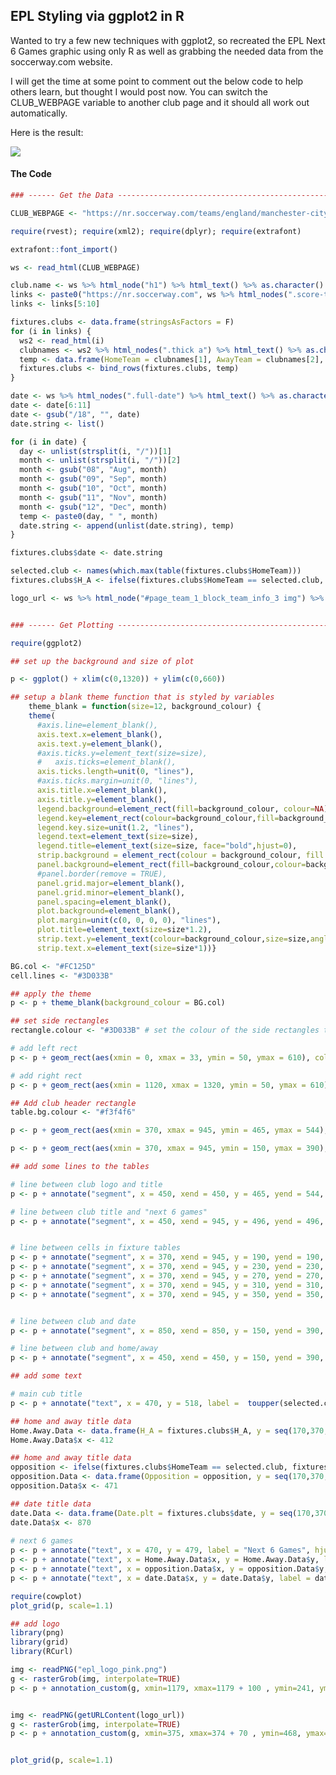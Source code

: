 ## EPL Styling via ggplot2 in R  

Wanted to try a few new techniques with ggplot2, so recreated the EPL Next 6 Games graphic using only R as well as grabbing the needed data from the soccerway.com website. 

I will get the time at some point to comment out the below code to help others learn, but thought I would post now. You can switch the CLUB_WEBPAGE variable to another club page and it should all work out automatically. 

Here is the result:

![](https://github.com/FCrSTATS/Visualisations/blob/master/Images/Rplot08.jpeg)

#### The Code 

```r
### ------ Get the Data ----------------------------------------------------------||

CLUB_WEBPAGE <- "https://nr.soccerway.com/teams/england/manchester-city-football-club/676/"

require(rvest); require(xml2); require(dplyr); require(extrafont)

extrafont::font_import()

ws <- read_html(CLUB_WEBPAGE)

club.name <- ws %>% html_node("h1") %>% html_text() %>% as.character()
links <- paste0("https://nr.soccerway.com", ws %>% html_nodes(".score-time a") %>% html_attr("href") %>% as.character())
links <- links[5:10]

fixtures.clubs <- data.frame(stringsAsFactors = F)
for (i in links) {
  ws2 <- read_html(i)
  clubnames <- ws2 %>% html_nodes(".thick a") %>% html_text() %>% as.character()
  temp <- data.frame(HomeTeam = clubnames[1], AwayTeam = clubnames[2], stringsAsFactors = F)
  fixtures.clubs <- bind_rows(fixtures.clubs, temp)
}

date <- ws %>% html_nodes(".full-date") %>% html_text() %>% as.character()
date <- date[6:11]
date <- gsub("/18", "", date)
date.string <- list()

for (i in date) {
  day <- unlist(strsplit(i, "/"))[1]
  month <- unlist(strsplit(i, "/"))[2]
  month <- gsub("08", "Aug", month)
  month <- gsub("09", "Sep", month)
  month <- gsub("10", "Oct", month)
  month <- gsub("11", "Nov", month)
  month <- gsub("12", "Dec", month)
  temp <- paste0(day, " ", month)
  date.string <- append(unlist(date.string), temp)
}

fixtures.clubs$date <- date.string

selected.club <- names(which.max(table(fixtures.clubs$HomeTeam))) 
fixtures.clubs$H_A <- ifelse(fixtures.clubs$HomeTeam == selected.club, "H", "A")

logo_url <- ws %>% html_node("#page_team_1_block_team_info_3 img") %>% html_attr("src") %>% as.character()


### ------ Get Plotting ----------------------------------------------------------||

require(ggplot2)

## set up the background and size of plot 

p <- ggplot() + xlim(c(0,1320)) + ylim(c(0,660)) 

## setup a blank theme function that is styled by variables 
    theme_blank = function(size=12, background_colour) {
    theme(
      #axis.line=element_blank(),
      axis.text.x=element_blank(),
      axis.text.y=element_blank(),
      #axis.ticks.y=element_text(size=size),
      #   axis.ticks=element_blank(),
      axis.ticks.length=unit(0, "lines"),
      #axis.ticks.margin=unit(0, "lines"),
      axis.title.x=element_blank(),
      axis.title.y=element_blank(),
      legend.background=element_rect(fill=background_colour, colour=NA),
      legend.key=element_rect(colour=background_colour,fill=background_colour),
      legend.key.size=unit(1.2, "lines"),
      legend.text=element_text(size=size),
      legend.title=element_text(size=size, face="bold",hjust=0),
      strip.background = element_rect(colour = background_colour, fill = background_colour, size = .5),
      panel.background=element_rect(fill=background_colour,colour=background_colour),
      #panel.border(remove = TRUE),
      panel.grid.major=element_blank(),
      panel.grid.minor=element_blank(),
      panel.spacing=element_blank(),
      plot.background=element_blank(),
      plot.margin=unit(c(0, 0, 0, 0), "lines"),
      plot.title=element_text(size=size*1.2),
      strip.text.y=element_text(colour=background_colour,size=size,angle=270),
      strip.text.x=element_text(size=size*1))}

BG.col <- "#FC125D"
cell.lines <- "#3D033B"

## apply the theme 
p <- p + theme_blank(background_colour = BG.col)

## set side rectangles 
rectangle.colour <- "#3D033B" # set the colour of the side rectangles to plot 

# add left rect
p <- p + geom_rect(aes(xmin = 0, xmax = 33, ymin = 50, ymax = 610), colour = NA, fill = rectangle.colour)

# add right rect
p <- p + geom_rect(aes(xmin = 1120, xmax = 1320, ymin = 50, ymax = 610), colour = NA, fill = rectangle.colour)

## Add club header rectangle 
table.bg.colour <- "#f3f4f6"

p <- p + geom_rect(aes(xmin = 370, xmax = 945, ymin = 465, ymax = 544), colour = NA, fill = table.bg.colour)

p <- p + geom_rect(aes(xmin = 370, xmax = 945, ymin = 150, ymax = 390), colour = NA, fill = table.bg.colour)

## add some lines to the tables 

# line between club logo and title 
p <- p + annotate("segment", x = 450, xend = 450, y = 465, yend = 544, colour = cell.lines)

# line between club title and "next 6 games"
p <- p + annotate("segment", x = 450, xend = 945, y = 496, yend = 496, colour = cell.lines)


# line between cells in fixture tables
p <- p + annotate("segment", x = 370, xend = 945, y = 190, yend = 190, colour = cell.lines)
p <- p + annotate("segment", x = 370, xend = 945, y = 230, yend = 230, colour = cell.lines)
p <- p + annotate("segment", x = 370, xend = 945, y = 270, yend = 270, colour = cell.lines)
p <- p + annotate("segment", x = 370, xend = 945, y = 310, yend = 310, colour = cell.lines)
p <- p + annotate("segment", x = 370, xend = 945, y = 350, yend = 350, colour = cell.lines)


# line between club and date
p <- p + annotate("segment", x = 850, xend = 850, y = 150, yend = 390, colour = cell.lines)

# line between club and home/away
p <- p + annotate("segment", x = 450, xend = 450, y = 150, yend = 390, colour = cell.lines)

## add some text 

# main cub title 
p <- p + annotate("text", x = 470, y = 518, label =  toupper(selected.club), hjust = 0, family="Arial Black", size = 5)

## home and away title data 
Home.Away.Data <- data.frame(H_A = fixtures.clubs$H_A, y = seq(170,370,40), stringsAsFactors = F)
Home.Away.Data$x <- 412

## home and away title data 
opposition <- ifelse(fixtures.clubs$HomeTeam == selected.club, fixtures.clubs$AwayTeam, fixtures.clubs$HomeTeam)
opposition.Data <- data.frame(Opposition = opposition, y = seq(170,370,40), stringsAsFactors = F)
opposition.Data$x <- 471

## date title data 
date.Data <- data.frame(Date.plt = fixtures.clubs$date, y = seq(170,370,40), stringsAsFactors = F)
date.Data$x <- 870
  
# next 6 games 
p <- p + annotate("text", x = 470, y = 479, label = "Next 6 Games", hjust = 0, family="Arial", size = 4)
p <- p + annotate("text", x = Home.Away.Data$x, y = Home.Away.Data$y, label = Home.Away.Data$H_A, family="Arial", size = 4)
p <- p + annotate("text", x = opposition.Data$x, y = opposition.Data$y, label = opposition.Data$Opposition, hjust = 0, family="Arial Black", size = 4)
p <- p + annotate("text", x = date.Data$x, y = date.Data$y, label = date.Data$Date.plt, hjust = 0, family="Arial", size = 4)

require(cowplot)
plot_grid(p, scale=1.1)

## add logo 
library(png)
library(grid)
library(RCurl)

img <- readPNG("epl_logo_pink.png")
g <- rasterGrob(img, interpolate=TRUE) 
p <- p + annotation_custom(g, xmin=1179, xmax=1179 + 100 , ymin=241, ymax=241 + 166)


img <- readPNG(getURLContent(logo_url))
g <- rasterGrob(img, interpolate=TRUE) 
p <- p + annotation_custom(g, xmin=375, xmax=374 + 70 , ymin=468, ymax=468 + 70)


plot_grid(p, scale=1.1)


```

